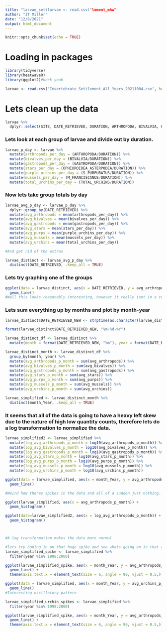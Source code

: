 ```yaml
---
title: "larvae_settlarvae <- read.csv("lement_mhw"
author: "JT Miller"
date: "12/8/2021"
output: html_document
---
```


```r
knitr::opts_chunk$set(echo = TRUE)
```

# Loading in packages
```r
library(tidyverse)
library(heatwaveR)
library(ggplot2)#heck yeah
```

```r
larvae <- read.csv("Invertebrate_Settlement_All_Years_20211004.csv", header=T, sep = ",", na.strings="-99999")
```

# Lets clean up the data
```r
larvae %>% 
  dplyr::select(SITE, DATE_RETRIEVED, DURATION, ARTHROPODA, BIVALVIA, GASTROPODA, OPHIUROIDEA_ASTERPODEA, S_PURPURATUS, M_FRANCISCANUS, TOTAL_URCHINS)
```
### Lets look at each group of larvae and divide out by duration. 
```r
larvae_p_day <- larvae %>%
  mutate(arthropods_per_day = (ARTHROPODA/DURATION)) %>% 
  mutate(bivalves_per_day = (BIVALVIA/DURATION)) %>% 
  mutate(gastropods_per_day = (GASTROPODA/DURATION)) %>% 
  mutate(stars_per_day = (OPHIUROIDEA_ASTERPODEA/DURATION)) %>% 
  mutate(purple_urchins_per_day = (S_PURPURATUS/DURATION)) %>% 
  mutate(mussels_per_day = (M_FRANCISCANUS/DURATION)) %>% 
  mutate(total_urchins_per_day = (TOTAL_URCHINS/DURATION))
```

### Now lets take group totals by day 
```r
larvae_avg_p_day <- larvae_p_day %>% 
  dplyr::group_by(DATE_RETRIEVED) %>% 
  mutate(avg_arthropods = mean(arthropods_per_day)) %>% 
  mutate(avg_bivalves = mean(bivalves_per_day)) %>% 
  mutate(avg_gastropods = mean(gastropods_per_day)) %>% 
  mutate(avg_stars = mean(stars_per_day)) %>% 
  mutate(avg_purps = mean(purple_urchins_per_day)) %>% 
  mutate(avg_mussels = mean(mussels_per_day)) %>% 
  mutate(avg_urchins = mean(total_urchins_per_day))

#And get rid of the extras

larvae_distinct <- larvae_avg_p_day %>% 
  distinct(DATE_RETRIEVED, .keep_all = TRUE)
```

### Lets try graphing one of the groups
```r
ggplot(data = larvae_distinct, aes(x = DATE_RETRIEVED, y = avg_arthropods, group = 1)) +
  geom_line()
#Well this looks reasonably interesting, however it really isnt in a readable form. Lets try to condense the measurements 
```
### Lets sum everything up by months and plot by month-year
```r
larvae_distinct$DATE_RETRIEVED_NEW <- strptime(as.character(larvae_distinct$DATE_RETRIEVED), "%m/%d/%Y")

format(larvae_distinct$DATE_RETRIEVED_NEW, "%m-%d-%Y")

larvae_distinct_df <- larvae_distinct %>% 
  mutate(month = format(DATE_RETRIEVED_NEW, "%m"), year = format(DATE_RETRIEVED_NEW, "%Y"), month_Year = format(DATE_RETRIEVED_NEW, "%Y-%m")) 

larvae_distinct_month <- larvae_distinct_df %>% 
  group_by(month, year) %>% 
  mutate(avg_arthropods_p_month = sum(avg_arthropods)) %>% 
  mutate(avg_bivalves_p_month = sum(avg_bivalves)) %>% 
  mutate(avg_gastropods_p_month = sum(avg_gastropods)) %>% 
  mutate(avg_stars_p_month = sum(avg_stars)) %>% 
  mutate(avg_purps_p_month = sum(avg_purps)) %>% 
  mutate(avg_mussels_p_month = sum(avg_mussels)) %>% 
  mutate(avg_urchins_p_month = sum(avg_urchins))

larvae_simplified <- larvae_distinct_month %>% 
  distinct(month_Year, .keep_all = TRUE)
```

### It seems that all of the data is going to have a heavy left skew due to the nature of high low quantity counts, therefore lets do a log transformation to normalize the data. 
```r
larvae_simplified2 <- larvae_simplified %>% 
  mutate(log_avg_arthropods_p_month = log10(avg_arthropods_p_month)) %>% 
  mutate(log_avg_bivalves_p_month = log10(avg_bivalves_p_month)) %>% 
  mutate(log_avg_gastropods_p_month = log10(avg_gastropods_p_month)) %>% 
  mutate(log_avg_stars_p_month = log10(avg_stars_p_month)) %>% 
  mutate(log_avg_purps_p_month = log10(avg_purps_p_month)) %>% 
  mutate(log_avg_mussels_p_month = log10(avg_mussels_p_month)) %>% 
  mutate(log_avg_urchins_p_month = log10(avg_urchins_p_month))

```


```r
ggplot(data = larvae_simplified, aes(x = month_Year, y = avg_arthropods_p_month, group = 1)) +
  geom_line()

#Weird how theres spikes in the data and all of a sudden just nothing...

ggplot(larvae_simplified, aes(x = avg_arthropods_p_month)) +
  geom_histogram()

ggplot(data=larvae_simplified2, aes(x = log_avg_arthropods_p_month)) +
  geom_histogram()



#A log transformation makes the data more normal
```
```r
#lets try honing in on that huge spike and see whats going on in that region. 
larvae_simplified_spike <- larvae_simplified %>% 
  filter(year %in% 1998:2000)

ggplot(larvae_simplified_spike, aes(x = month_Year, y = avg_arthropods_p_month, group = 1)) +
  geom_line() + 
  theme(axis.text.x = element_text(size = 6, angle = 90, vjust = 0.5,))
```

```r
ggplot(data = larvae_simplified, aes(x = month_Year, y = avg_urchins_p_month, group = 1)) +
  geom_line()
#Interesting oscillatory pattern
```
```r
larvae_simplified_urchin_spikes <- larvae_simplified %>% 
  filter(year %in% 1998:2000)

ggplot(larvae_simplified_spike, aes(x = month_Year, y = avg_arthropods_p_month, group = 1)) +
  geom_line() + 
  theme(axis.text.x = element_text(size = 6, angle = 90, vjust = 0.5,))
```



